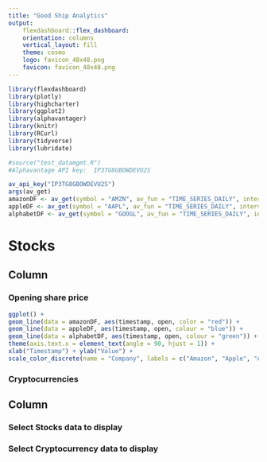 ```yaml
---
title: "Good Ship Analytics"
output: 
    flexdashboard::flex_dashboard:
    orientation: columns
    vertical_layout: fill
    theme: cosmo
    logo: favicon_48x48.png
    favicon: favicon_48x48.png
---
```


```r

library(flexdashboard)
library(plotly)
library(highcharter)
library(ggplot2)
library(alphavantager)
library(knitr)
library(RCurl)
library(tidyverse)
library(lubridate)

#source("test_datamgmt.R")
#Alphavantage API key:  IP3TG8GBOWDEVU2S

av_api_key("IP3TG8GBOWDEVU2S")
args(av_get)
amazonDF <- av_get(symbol = "AMZN", av_fun = "TIME_SERIES_DAILY", interval = "daily")
appleDF <- av_get(symbol = "AAPL", av_fun = "TIME_SERIES_DAILY", interval = "daily")
alphabetDF <- av_get(symbol = "GOOGL", av_fun = "TIME_SERIES_DAILY", interval = "daily")

```

Stocks
======

Column {data-width=650}
-----------------------------------------------------------------------

### Opening share price

```r
ggplot() + 
geom_line(data = amazonDF, aes(timestamp, open, color = "red")) + 
geom_line(data = appleDF, aes(timestamp, open, colour = "blue")) + 
geom_line(data = alphabetDF, aes(timestamp, open, colour = "green")) +  
theme(axis.text.x = element_text(angle = 90, hjust = 1)) + 
xlab("Timestamp") + ylab("Value") +
scale_color_discrete(name = "Company", labels = c("Amazon", "Apple", "Alphabet"))
```



### Cryptocurrencies

Column {data-width=300}
-----------------------------------------------------------------------

### Select Stocks data to display

### Select Cryptocurrency data to display